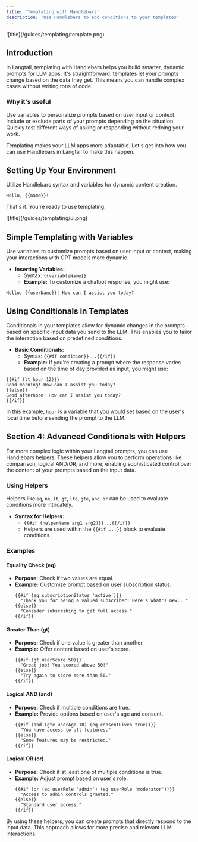 ```yaml
---
title: 'Templating with Handlebars'
description: 'Use Handlebars to add conditions to your templates'
---
```


<Frame>![title](/guides/templating/template.png)</Frame>

## Introduction

In Langtail, templating with Handlebars helps you build smarter, dynamic prompts for LLM apps. It's straightforward: templates let your prompts change based on the data they get. This means you can handle complex cases without writing tons of code.

### Why it's useful

<Steps>
  <Step title="Dynamic Content:">
    Use variables to personalize prompts based on user input or context.
  </Step>
  <Step title="Conditional Content:">
    Include or exclude parts of your prompts depending on the situation.
  </Step>
  <Step title="Prompt Variations:">
    Quickly test different ways of asking or responding without redoing your
    work.
  </Step>
</Steps>

Templating makes your LLM apps more adaptable. Let's get into how you can use Handlebars in Langtail to make this happen.

## Setting Up Your Environment

<Steps>
  <Step title="Log into Langtail and select your project." />
  <Step title="Navigate to 'Prompts' to either open an existing prompt or create a new one." />
  <Step title="In the 'Template' section, craft your prompt.">
    Utilize Handlebars syntax and variables for dynamic content creation.
  </Step>
</Steps>

```django Example
Hello, {{name}}!
```

That's it. You're ready to use templating.

<Frame>![title](/guides/templating/ui.png)</Frame>

## Simple Templating with Variables

Use variables to customize prompts based on user input or context, making your interactions with GPT models more dynamic.

- **Inserting Variables:**
  - Syntax: `{{variableName}}`
  - **Example:** To customize a chatbot response, you might use:

```django Example
Hello, {{userName}}! How can I assist you today?
```

## Using Conditionals in Templates

Conditionals in your templates allow for dynamic changes in the prompts based on specific input data you send to the LLM. This enables you to tailor the interaction based on predefined conditions.

- **Basic Conditionals:**
  - Syntax: `{{#if condition}}...{{/if}}`
  - **Example:** If you're creating a prompt where the response varies based on the time of day provided as input, you might use:

```django Example
{{#if (lt hour 12)}}
Good morning! How can I assist you today?
{{else}}
Good afternoon! How can I assist you today?
{{/if}}
```

In this example, `hour` is a variable that you would set based on the user's
local time before sending the prompt to the LLM.

## Section 4: Advanced Conditionals with Helpers

For more complex logic within your Langtail prompts, you can use Handlebars helpers. These helpers allow you to perform operations like comparison, logical AND/OR, and more, enabling sophisticated control over the content of your prompts based on the input data.

### Using Helpers

Helpers like `eq`, `ne`, `lt`, `gt`, `lte`, `gte`, `and`, `or` can be used to evaluate conditions more intricately.

- **Syntax for Helpers:**
  - `{{#if (helperName arg1 arg2)}}...{{/if}}`
  - Helpers are used within the `{{#if ...}}` block to evaluate conditions.

### Examples

#### Equality Check (eq)

- **Purpose:** Check if two values are equal.
- **Example:** Customize prompt based on user subscription status.
  ```django Example
  {{#if (eq subscriptionStatus 'active')}}
    "Thank you for being a valued subscriber! Here's what's new..."
  {{else}}
    "Consider subscribing to get full access."
  {{/if}}
  ```

#### Greater Than (gt)

- **Purpose:** Check if one value is greater than another.
- **Example:** Offer content based on user's score.
  ```django Example
  {{#if (gt userScore 50)}}
    "Great job! You scored above 50!"
  {{else}}
    "Try again to score more than 50."
  {{/if}}
  ```

#### Logical AND (and)

- **Purpose:** Check if multiple conditions are true.
- **Example:** Provide options based on user's age and consent.
  ```django Example
  {{#if (and (gte userAge 18) (eq consentGiven true))}}
    "You have access to all features."
  {{else}}
    "Some features may be restricted."
  {{/if}}
  ```

#### Logical OR (or)

- **Purpose:** Check if at least one of multiple conditions is true.
- **Example:** Adjust prompt based on user's role.
  ```django Example
  {{#if (or (eq userRole 'admin') (eq userRole 'moderator'))}}
    "Access to admin controls granted."
  {{else}}
    "Standard user access."
  {{/if}}
  ```

By using these helpers, you can create prompts that directly respond to the input data. This approach allows for more precise and relevant LLM interactions.
